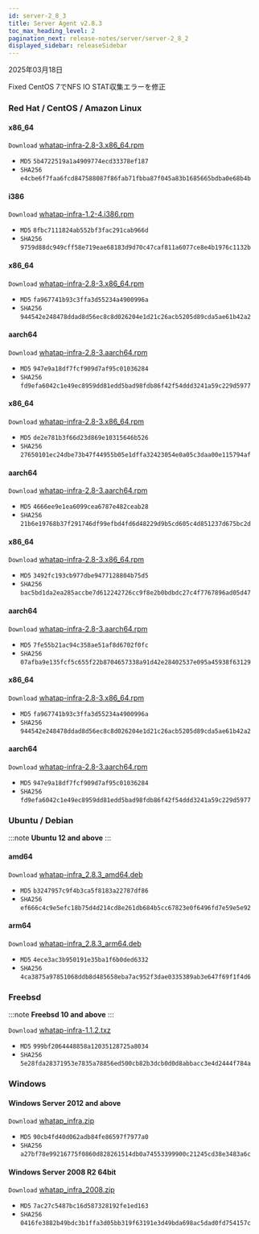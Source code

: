 ```yaml
---
id: server-2_8_3
title: Server Agent v2.8.3
toc_max_heading_level: 2
pagination_next: release-notes/server/server-2_8_2
displayed_sidebar: releaseSidebar
---
```


2025年03月18日

<Status priority='0'>Fixed</Status> CentOS 7でNFS IO STAT収集エラーを修正

### Red Hat / CentOS / Amazon Linux

<Tabs>
<TabItem value="6Server6" label="6Server6 / 6" default>

#### x86_64

<code class='my'>Download</code> [whatap-infra-2.8-3.x86_64.rpm](https://repo.whatap.io/centos/6/x86_64/whatap-infra-2.8-3.x86_64.rpm)

- <code class='Beta'>MD5</code> `5b4722519a1a4909774ecd33378ef187`
- <code class='Beta'>SHA256</code> `e4cbe6f7faa6fcd847588087f86fab71fbba87f045a83b1685665bdba0e68b4b`

#### i386

<code class='my'>Download</code> [whatap-infra-1.2-4.i386.rpm](https://repo.whatap.io/centos/6/i386/whatap-infra-1.2-4.i386.rpm)

- <code class='Beta'>MD5</code> `8fbc7111824ab552bf3fac291cab966d`
- <code class='Beta'>SHA256</code> `9759d88dc949cff58e719eae68183d9d70c47caf811a6077ce8e4b1976c1132b`
</TabItem>
<TabItem value="7Server7" label="7Server7 / 7" default>

#### x86_64

<code class='my'>Download</code> [whatap-infra-2.8-3.x86_64.rpm](https://repo.whatap.io/centos/7/x86_64/whatap-infra-2.8-3.x86_64.rpm)

- <code class='Beta'>MD5</code> `fa967741b93c3ffa3d55234a4900996a`
- <code class='Beta'>SHA256</code> `944542e248478ddad8d56ec8c8d026204e1d21c26acb5205d89cda5ae61b42a2`

#### aarch64

<code class='my'>Download</code> [whatap-infra-2.8-3.aarch64.rpm](https://repo.whatap.io/centos/7/aarch64/whatap-infra-2.8-3.aarch64.rpm)

- <code class='Beta'>MD5</code> `947e9a18df7fcf909d7af95c01036284`
- <code class='Beta'>SHA256</code> `fd9efa6042c1e49ec8959dd81edd5bad98fdb86f42f54ddd3241a59c229d5977`
</TabItem>
<TabItem value="8Server8" label="8Server8 / 8" default>

#### x86_64

<code class='my'>Download</code> [whatap-infra-2.8-3.x86_64.rpm](https://repo.whatap.io/centos/8/x86_64/whatap-infra-2.8-3.x86_64.rpm)

- <code class='Beta'>MD5</code> `de2e781b3f66d23d869e10315646b526`
- <code class='Beta'>SHA256</code> `27650101ec24dbe73b47f44955b05e1dffa32423054e0a05c3daa00e115794af`

#### aarch64

<code class='my'>Download</code> [whatap-infra-2.8-3.aarch64.rpm](https://repo.whatap.io/centos/8/aarch64/whatap-infra-2.8-3.aarch64.rpm)

- <code class='Beta'>MD5</code> `4666ee9e1ea6099cea6787e482ceab28`
- <code class='Beta'>SHA256</code> `21b6e19768b37f291746df99efbd4fd6d48229d9b5cd605c4d851237d675bc2d`
</TabItem>
<TabItem value="9Server9" label="9Server9 / 9" default>

#### x86_64

<code class='my'>Download</code> [whatap-infra-2.8-3.x86_64.rpm](https://repo.whatap.io/centos/9/x86_64/whatap-infra-2.8-3.x86_64.rpm)

- <code class='Beta'>MD5</code> `3492fc193cb977dbe9477128804b75d5`
- <code class='Beta'>SHA256</code> `bac5bd1da2ea285accbe7d612242726cc9f8e2b0bdbdc27c4f7767896ad05d47`

#### aarch64

<code class='my'>Download</code> [whatap-infra-2.8-3.aarch64.rpm](https://repo.whatap.io/centos/9/aarch64/whatap-infra-2.8-3.aarch64.rpm)

- <code class='Beta'>MD5</code> `7fe55b21ac94c358ae51af8d6702f0fc`
- <code class='Beta'>SHA256</code> `07afba9e135fcf5c655f22b8704657338a91d42e28402537e095a45938f63129`
</TabItem>
<TabItem value="amazonlinux2" label="amazonlinux2" default>

#### x86_64

<code class='my'>Download</code> [whatap-infra-2.8-3.x86_64.rpm](https://repo.whatap.io/centos/latest/x86_64/whatap-infra-2.8-3.x86_64.rpm)

- <code class='Beta'>MD5</code> `fa967741b93c3ffa3d55234a4900996a`
- <code class='Beta'>SHA256</code> `944542e248478ddad8d56ec8c8d026204e1d21c26acb5205d89cda5ae61b42a2`

#### aarch64

<code class='my'>Download</code> [whatap-infra-2.8-3.aarch64.rpm](https://repo.whatap.io/centos/latest/aarch64/whatap-infra-2.8-3.aarch64.rpm)

- <code class='Beta'>MD5</code> `947e9a18df7fcf909d7af95c01036284`
- <code class='Beta'>SHA256</code> `fd9efa6042c1e49ec8959dd81edd5bad98fdb86f42f54ddd3241a59c229d5977`
</TabItem>

</Tabs>

### Ubuntu / Debian

:::note
**Ubuntu 12 and above**
:::

#### amd64

<code class='my'>Download</code> [whatap-infra_2.8.3_amd64.deb](https://repo.whatap.io/debian/unstable/whatap-infra_2.8.3_amd64.deb)

- <code class='Beta'>MD5</code> `b3247957c9f4b3ca5f8183a22787df86`
- <code class='Beta'>SHA256</code> `ef666c4c9e5efc18b75d4d214cd8e261db684b5cc67823e0f6496fd7e59e5e92`

#### arm64

<code class='my'>Download</code> [whatap-infra_2.8.3_arm64.deb](https://repo.whatap.io/debian/unstable/whatap-infra_2.8.3_arm64.deb)

- <code class='Beta'>MD5</code> `4ece3ac3b950191e35ba1f6b0ded6332`
- <code class='Beta'>SHA256</code> `4ca3875a97851068ddb8d485658eba7ac952f3dae0335389ab3e647f69f1f4d6`

### Freebsd

:::note
**Freebsd 10 and above**
:::

<code class='my'>Download</code> [whatap-infra-1.1.2.txz](https://repo.whatap.io/freebsd/10/whatap-infra-1.1.2.txz)

- <code class='Beta'>MD5</code> `999bf2064448858a12035128725a8034`
- <code class='Beta'>SHA256</code> `5e28fda28371953e7835a78856ed500cb82b3dcb0d0d8abbacc3e4d2444f784a`

### Windows

#### Windows Server 2012 and above

<code class='my'>Download</code> [whatap_infra.zip](https://repo.whatap.io/windows/whatap_infra.zip)

- <code class='Beta'>MD5</code> `90cb4fd40d062adb84fe86597f7977a0`
- <code class='Beta'>SHA256</code> `a27bf78e99216775f0860d828261514db0a74553399900c21245cd38e3483a6c`

#### Windows Server 2008 R2 64bit

<code class='my'>Download</code> [whatap_infra_2008.zip](https://repo.whatap.io/windows/whatap_infra_2008.zip)

- <code class='Beta'>MD5</code> `7ac27c5487bc16d587328192fe1ed163`
- <code class='Beta'>SHA256</code> `0416fe3882b49bdc3b1ffa3d05bb319f63191e3d49bda698ac5dad0fd754157c`
